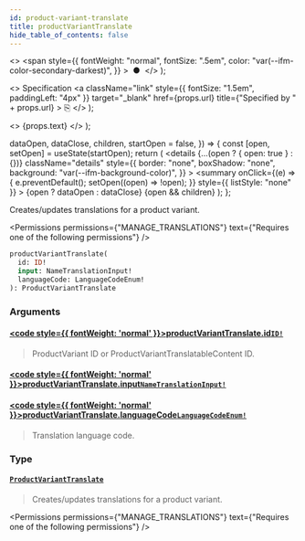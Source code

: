 ```yaml
---
id: product-variant-translate
title: productVariantTranslate
hide_table_of_contents: false
---
```


  <>
    <span
      style={{
        fontWeight: "normal",
        fontSize: ".5em",
        color: "var(--ifm-color-secondary-darkest)",
      }}
    >
      &nbsp;●&nbsp;
    </span>
  </>
);

  <>
    Specification
    <a
      className="link"
      style={{ fontSize: "1.5em", paddingLeft: "4px" }}
      target="\_blank"
      href={props.url}
      title={"Specified by " + props.url}
    >
      ⎘
    </a>
  </>
);

  <>
    <span className={props.class}>{props.text}</span>
  </>
);


  dataOpen,
  dataClose,
  children,
  startOpen = false,
}) => {
  const [open, setOpen] = useState(startOpen);
  return (
    <details
      {...(open ? { open: true } : {})}
      className="details"
      style={{
        border: "none",
        boxShadow: "none",
        background: "var(--ifm-background-color)",
      }}
    >
      <summary
        onClick={(e) => {
          e.preventDefault();
          setOpen((open) => !open);
        }}
        style={{ listStyle: "none" }}
      >
        {open ? dataOpen : dataClose}
      </summary>
      {open && children}
    </details>
  );
};

Creates/updates translations for a product variant.

<Permissions
  permissions={"MANAGE_TRANSLATIONS"}
  text={"Requires one of the following permissions"}
/>

```graphql
productVariantTranslate(
  id: ID!
  input: NameTranslationInput!
  languageCode: LanguageCodeEnum!
): ProductVariantTranslate
```

### Arguments

#### [<code style={{ fontWeight: 'normal' }}>productVariantTranslate.<b>id</b></code>](#)<Bullet />[`ID!`](../../../api-reference/miscellaneous/scalars/id) <Badge class="badge badge--secondary" text="non-null"/> <Badge class="badge badge--secondary" text="scalar"/>

> ProductVariant ID or ProductVariantTranslatableContent ID.

#### [<code style={{ fontWeight: 'normal' }}>productVariantTranslate.<b>input</b></code>](#)<Bullet />[`NameTranslationInput!`](../../../api-reference/miscellaneous/inputs/name-translation-input) <Badge class="badge badge--secondary" text="non-null"/> <Badge class="badge badge--secondary" text="input"/>

>

#### [<code style={{ fontWeight: 'normal' }}>productVariantTranslate.<b>languageCode</b></code>](#)<Bullet />[`LanguageCodeEnum!`](../../../api-reference/miscellaneous/enums/language-code-enum) <Badge class="badge badge--secondary" text="non-null"/> <Badge class="badge badge--secondary" text="enum"/>

> Translation language code.

### Type

#### [`ProductVariantTranslate`](../../../api-reference/products/objects/product-variant-translate) <Badge class="badge badge--secondary" text="object"/>

> Creates/updates translations for a product variant.

<Permissions
  permissions={"MANAGE_TRANSLATIONS"}
  text={"Requires one of the following permissions"}
/>

